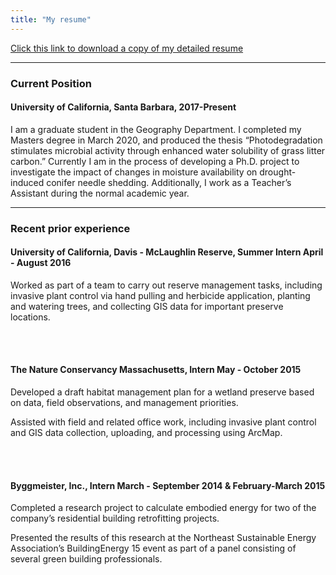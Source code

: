 ```yaml
---
title: "My resume"
---
```


<a href = "TrevorRomichResume3_13_2022.pdf" target = "_blank">Click this link to download a copy of my detailed resume</a>

<hr></hr>

<h3>Current Position</h3>
<h4>University of California, Santa Barbara, 2017-Present</h4>
<p>I am a graduate student in the Geography Department. I completed my Masters degree in March 2020, and produced the thesis “Photodegradation stimulates microbial activity through enhanced water solubility of grass litter carbon.” Currently I am in the process of developing a Ph.D. project to investigate the impact of changes in moisture availability on drought-induced conifer needle shedding. Additionally, I work as a Teacher's Assistant during the normal academic year.</p>
<hr></hr>
<h3>Recent prior experience</h3>
<h4>University of California, Davis - McLaughlin Reserve, Summer Intern April - August 2016</h4>
<p>Worked as part of a team to carry out reserve management tasks, including invasive plant control via hand pulling and herbicide application, planting and watering trees, and collecting GIS data for important preserve locations.</p>
<br></br>
<h4>The Nature Conservancy Massachusetts, Intern May - October 2015</h4>
<p>Developed a draft habitat management plan for a wetland preserve based on data, field observations, and management priorities.</p>
<p>Assisted with field and related office work, including invasive plant control and GIS data collection, uploading, and processing using ArcMap.</p>
<br></br>
<h4>Byggmeister, Inc., Intern March - September 2014 & February-March 2015</h4>
<p>Completed a research project to calculate embodied energy for two of the company's residential building retrofitting projects.</p>
<p>Presented the results of this research at the Northeast Sustainable Energy Association’s BuildingEnergy 15 event as part of a panel consisting of several green building professionals.</p>
<br></br>